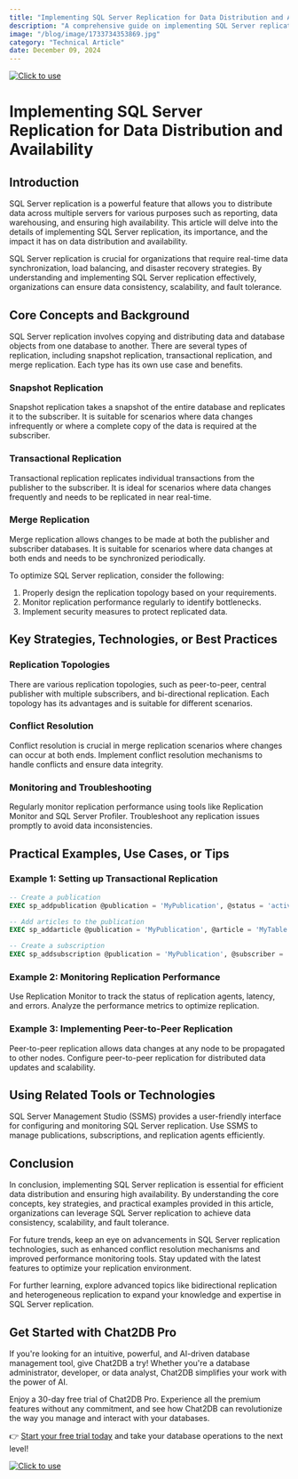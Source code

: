 ```yaml
---
title: "Implementing SQL Server Replication for Data Distribution and Availability"
description: "A comprehensive guide on implementing SQL Server replication for efficient data distribution and ensuring high availability."
image: "/blog/image/1733734353869.jpg"
category: "Technical Article"
date: December 09, 2024
---
```

[![Click to use](/image/blog/bg/chat2db1.png)](https://app.chat2db.ai/)
# Implementing SQL Server Replication for Data Distribution and Availability


<Authors date="December 09, 2024">
  <Author name="Rowan Hill" link="https://chat2db.ai" />
</Authors>

## Introduction

SQL Server replication is a powerful feature that allows you to distribute data across multiple servers for various purposes such as reporting, data warehousing, and ensuring high availability. This article will delve into the details of implementing SQL Server replication, its importance, and the impact it has on data distribution and availability.

SQL Server replication is crucial for organizations that require real-time data synchronization, load balancing, and disaster recovery strategies. By understanding and implementing SQL Server replication effectively, organizations can ensure data consistency, scalability, and fault tolerance.

## Core Concepts and Background

SQL Server replication involves copying and distributing data and database objects from one database to another. There are several types of replication, including snapshot replication, transactional replication, and merge replication. Each type has its own use case and benefits.

### Snapshot Replication

Snapshot replication takes a snapshot of the entire database and replicates it to the subscriber. It is suitable for scenarios where data changes infrequently or where a complete copy of the data is required at the subscriber.

### Transactional Replication

Transactional replication replicates individual transactions from the publisher to the subscriber. It is ideal for scenarios where data changes frequently and needs to be replicated in near real-time.

### Merge Replication

Merge replication allows changes to be made at both the publisher and subscriber databases. It is suitable for scenarios where data changes at both ends and needs to be synchronized periodically.

To optimize SQL Server replication, consider the following:

1. Properly design the replication topology based on your requirements.
2. Monitor replication performance regularly to identify bottlenecks.
3. Implement security measures to protect replicated data.

## Key Strategies, Technologies, or Best Practices

### Replication Topologies

There are various replication topologies, such as peer-to-peer, central publisher with multiple subscribers, and bi-directional replication. Each topology has its advantages and is suitable for different scenarios.

### Conflict Resolution

Conflict resolution is crucial in merge replication scenarios where changes can occur at both ends. Implement conflict resolution mechanisms to handle conflicts and ensure data integrity.

### Monitoring and Troubleshooting

Regularly monitor replication performance using tools like Replication Monitor and SQL Server Profiler. Troubleshoot any replication issues promptly to avoid data inconsistencies.

## Practical Examples, Use Cases, or Tips

### Example 1: Setting up Transactional Replication

```sql
-- Create a publication
EXEC sp_addpublication @publication = 'MyPublication', @status = 'active';

-- Add articles to the publication
EXEC sp_addarticle @publication = 'MyPublication', @article = 'MyTable', @source_object = 'dbo.MyTable';

-- Create a subscription
EXEC sp_addsubscription @publication = 'MyPublication', @subscriber = 'MySubscriber', @destination_db = 'MyDatabase';
```

### Example 2: Monitoring Replication Performance

Use Replication Monitor to track the status of replication agents, latency, and errors. Analyze the performance metrics to optimize replication.

### Example 3: Implementing Peer-to-Peer Replication

Peer-to-peer replication allows data changes at any node to be propagated to other nodes. Configure peer-to-peer replication for distributed data updates and scalability.

## Using Related Tools or Technologies

SQL Server Management Studio (SSMS) provides a user-friendly interface for configuring and monitoring SQL Server replication. Use SSMS to manage publications, subscriptions, and replication agents efficiently.

## Conclusion

In conclusion, implementing SQL Server replication is essential for efficient data distribution and ensuring high availability. By understanding the core concepts, key strategies, and practical examples provided in this article, organizations can leverage SQL Server replication to achieve data consistency, scalability, and fault tolerance.

For future trends, keep an eye on advancements in SQL Server replication technologies, such as enhanced conflict resolution mechanisms and improved performance monitoring tools. Stay updated with the latest features to optimize your replication environment.

For further learning, explore advanced topics like bidirectional replication and heterogeneous replication to expand your knowledge and expertise in SQL Server replication.

## Get Started with Chat2DB Pro

If you're looking for an intuitive, powerful, and AI-driven database management tool, give Chat2DB a try! Whether you're a database administrator, developer, or data analyst, Chat2DB simplifies your work with the power of AI.

Enjoy a 30-day free trial of Chat2DB Pro. Experience all the premium features without any commitment, and see how Chat2DB can revolutionize the way you manage and interact with your databases.

👉 [Start your free trial today](https://app.chat2db.ai/) and take your database operations to the next level!

[![Click to use](/image/blog/bg/chat2db.jpg)](https://app.chat2db.ai/)